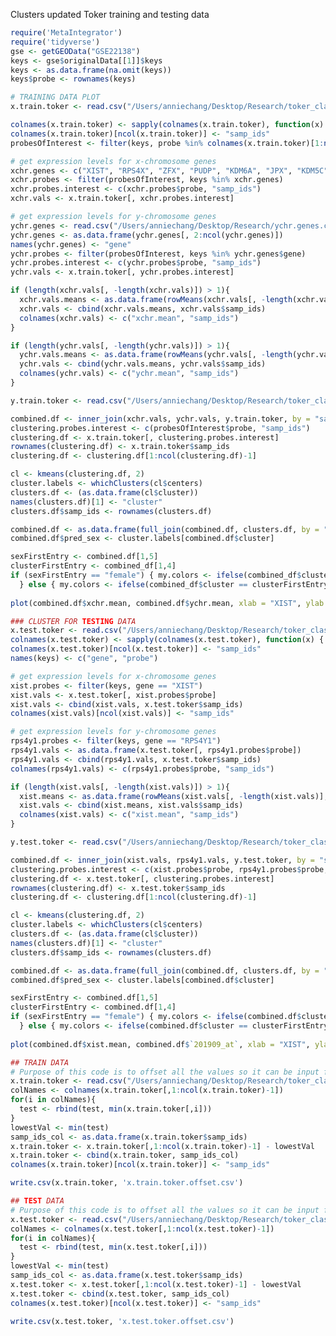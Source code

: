 Clusters updated Toker training and testing data

```r
require('MetaIntegrator')
require('tidyverse')
gse <- getGEOData("GSE22138")
keys <- gse$originalData[[1]]$keys
keys <- as.data.frame(na.omit(keys))
keys$probe <- rownames(keys)

# TRAINING DATA PLOT
x.train.toker <- read.csv("/Users/anniechang/Desktop/Research/toker_class_input/x_train_toker.csv")

colnames(x.train.toker) <- sapply(colnames(x.train.toker), function(x) { substr(x, 2, nchar(x)) } )
colnames(x.train.toker)[ncol(x.train.toker)] <- "samp_ids"
probesOfInterest <- filter(keys, probe %in% colnames(x.train.toker)[1:ncol(x.train.toker)-1])

# get expression levels for x-chromosome genes
xchr.genes <- c("XIST", "RPS4X", "ZFX", "PUDP", "KDM6A", "JPX", "KDM5C", "DDX3X", "ZRSR2", "EIF2S3")
xchr.probes <- filter(probesOfInterest, keys %in% xchr.genes)
xchr.probes.interest <- c(xchr.probes$probe, "samp_ids")
xchr.vals <- x.train.toker[, xchr.probes.interest]

# get expression levels for y-chromosome genes
ychr.genes <- read.csv("/Users/anniechang/Desktop/Research/ychr.genes.csv")
ychr.genes <- as.data.frame(ychr.genes[, 2:ncol(ychr.genes)])
names(ychr.genes) <- "gene"
ychr.probes <- filter(probesOfInterest, keys %in% ychr.genes$gene)
ychr.probes.interest <- c(ychr.probes$probe, "samp_ids")
ychr.vals <- x.train.toker[, ychr.probes.interest]

if (length(xchr.vals[, -length(xchr.vals)]) > 1){ 
  xchr.vals.means <- as.data.frame(rowMeans(xchr.vals[, -length(xchr.vals)], na.rm=TRUE))
  xchr.vals <- cbind(xchr.vals.means, xchr.vals$samp_ids)
  colnames(xchr.vals) <- c("xchr.mean", "samp_ids")
}

if (length(ychr.vals[, -length(ychr.vals)]) > 1){ 
  ychr.vals.means <- as.data.frame(rowMeans(ychr.vals[, -length(ychr.vals)], na.rm=TRUE))
  ychr.vals <- cbind(ychr.vals.means, ychr.vals$samp_ids)
  colnames(ychr.vals) <- c("ychr.mean", "samp_ids")
}

y.train.toker <- read.csv("/Users/anniechang/Desktop/Research/toker_class_input/y_train_toker.csv")

combined.df <- inner_join(xchr.vals, ychr.vals, y.train.toker, by = "samp_ids")
clustering.probes.interest <- c(probesOfInterest$probe, "samp_ids")
clustering.df <- x.train.toker[, clustering.probes.interest]
rownames(clustering.df) <- x.train.toker$samp_ids
clustering.df <- clustering.df[1:ncol(clustering.df)-1]

cl <- kmeans(clustering.df, 2)
cluster.labels <- whichClusters(cl$centers)
clusters.df <- (as.data.frame(cl$cluster))
names(clusters.df)[1] <- "cluster"
clusters.df$samp_ids <- rownames(clusters.df)

combined.df <- as.data.frame(full_join(combined.df, clusters.df, by = "samp_ids"))
combined.df$pred_sex <- cluster.labels[combined.df$cluster]

sexFirstEntry <- combined.df[1,5]
clusterFirstEntry <- combined_df[1,4]
if (sexFirstEntry == "female") { my.colors <- ifelse(combined_df$cluster == clusterFirstEntry, "red", "blue") 
  } else { my.colors <- ifelse(combined_df$cluster == clusterFirstEntry, "blue", "red") }
  
plot(combined.df$xchr.mean, combined.df$ychr.mean, xlab = "XIST", ylab = "RPS4Y1", col = my.colors) # updatedTokerTrainCluster.png
```

```r
### CLUSTER FOR TESTING DATA
x.test.toker <- read.csv("/Users/anniechang/Desktop/Research/toker_class_input/x_test_toker.csv")
colnames(x.test.toker) <- sapply(colnames(x.test.toker), function(x) { substr(x, 2, nchar(x)) } )
colnames(x.test.toker)[ncol(x.test.toker)] <- "samp_ids"
names(keys) <- c("gene", "probe")

# get expression levels for x-chromosome genes
xist.probes <- filter(keys, gene == "XIST")
xist.vals <- x.test.toker[, xist.probes$probe]
xist.vals <- cbind(xist.vals, x.test.toker$samp_ids)
colnames(xist.vals)[ncol(xist.vals)] <- "samp_ids"

# get expression levels for y-chromosome genes
rps4y1.probes <- filter(keys, gene == "RPS4Y1")
rps4y1.vals <- as.data.frame(x.test.toker[, rps4y1.probes$probe])
rps4y1.vals <- cbind(rps4y1.vals, x.test.toker$samp_ids)
colnames(rps4y1.vals) <- c(rps4y1.probes$probe, "samp_ids")

if (length(xist.vals[, -length(xist.vals)]) > 1){ 
  xist.means <- as.data.frame(rowMeans(xist.vals[, -length(xist.vals)], na.rm=TRUE))
  xist.vals <- cbind(xist.means, xist.vals$samp_ids)
  colnames(xist.vals) <- c("xist.mean", "samp_ids")
}

y.test.toker <- read.csv("/Users/anniechang/Desktop/Research/toker_class_input/y_test_toker.csv")

combined.df <- inner_join(xist.vals, rps4y1.vals, y.test.toker, by = "samp_ids")
clustering.probes.interest <- c(xist.probes$probe, rps4y1.probes$probe, "samp_ids")
clustering.df <- x.test.toker[, clustering.probes.interest]
rownames(clustering.df) <- x.test.toker$samp_ids
clustering.df <- clustering.df[1:ncol(clustering.df)-1]

cl <- kmeans(clustering.df, 2)
cluster.labels <- whichClusters(cl$centers)
clusters.df <- (as.data.frame(cl$cluster))
names(clusters.df)[1] <- "cluster"
clusters.df$samp_ids <- rownames(clusters.df)

combined.df <- as.data.frame(full_join(combined.df, clusters.df, by = "samp_ids"))
combined.df$pred_sex <- cluster.labels[combined.df$cluster]

sexFirstEntry <- combined.df[1,5]
clusterFirstEntry <- combined.df[1,4]
if (sexFirstEntry == "female") { my.colors <- ifelse(combined.df$cluster == clusterFirstEntry, "red", "blue") 
  } else { my.colors <- ifelse(combined.df$cluster == clusterFirstEntry, "blue", "red") }
  
plot(combined.df$xist.mean, combined.df$`201909_at`, xlab = "XIST", ylab = "RPS4Y1", col = my.colors, xlim = c(4,11), ylim = c(5,13)) # updatedTokerTrainCluster.png
```

```r
## TRAIN DATA
# Purpose of this code is to offset all the values so it can be input for feature selection
x.train.toker <- read.csv("/Users/anniechang/Desktop/Research/toker_class_input/x_train_toker.csv")
colNames <- colnames(x.train.toker[,1:ncol(x.train.toker)-1])
for(i in colNames){
  test <- rbind(test, min(x.train.toker[,i]))
}
lowestVal <- min(test)
samp_ids_col <- as.data.frame(x.train.toker$samp_ids)
x.train.toker <- x.train.toker[,1:ncol(x.train.toker)-1] - lowestVal
x.train.toker <- cbind(x.train.toker, samp_ids_col)
colnames(x.train.toker)[ncol(x.train.toker)] <- "samp_ids"

write.csv(x.train.toker, 'x.train.toker.offset.csv')
```

```r
## TEST DATA
# Purpose of this code is to offset all the values so it can be input for feature selection
x.test.toker <- read.csv("/Users/anniechang/Desktop/Research/toker_class_input/x_test_toker.csv")
colNames <- colnames(x.test.toker[,1:ncol(x.test.toker)-1])
for(i in colNames){
  test <- rbind(test, min(x.test.toker[,i]))
}
lowestVal <- min(test)
samp_ids_col <- as.data.frame(x.test.toker$samp_ids)
x.test.toker <- x.test.toker[,1:ncol(x.test.toker)-1] - lowestVal
x.test.toker <- cbind(x.test.toker, samp_ids_col)
colnames(x.test.toker)[ncol(x.test.toker)] <- "samp_ids"

write.csv(x.test.toker, 'x.test.toker.offset.csv')
```




